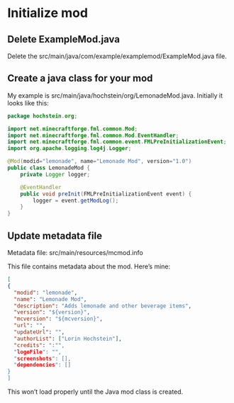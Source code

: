 # Initialize mod 

## Delete ExampleMod.java

Delete the src/main/java/com/example/examplemod/ExampleMod.java file.

## Create a java class for your mod

My example is src/main/java/hochstein/org/LemonadeMod.java. Initially it looks
like this:

```java
package hochstein.org;

import net.minecraftforge.fml.common.Mod;
import net.minecraftforge.fml.common.Mod.EventHandler;
import net.minecraftforge.fml.common.event.FMLPreInitializationEvent;
import org.apache.logging.log4j.Logger;

@Mod(modid="lemonade", name="Lemonade Mod", version="1.0")
public class LemonadeMod {
    private Logger logger;

    @EventHandler
    public void preInit(FMLPreInitializationEvent event) {
        logger = event.getModLog();
    }
}
```


## Update metadata file

Metadata file: src/main/resources/mcmod.info 

This file contains metadata about the mod. Here's mine:

```json
[
{
  "modid": "lemonade",
  "name": "Lemonade Mod",
  "description": "Adds lemonade and other beverage items",
  "version": "${version}",
  "mcversion": "${mcversion}",
  "url": "",
  "updateUrl": "",
  "authorList": ["Lorin Hochstein"],
  "credits": ":"",
  "logoFile": "",
  "screenshots": [],
  "dependencies": []
}
]
```

This won't load properly until the Java mod class is created.
